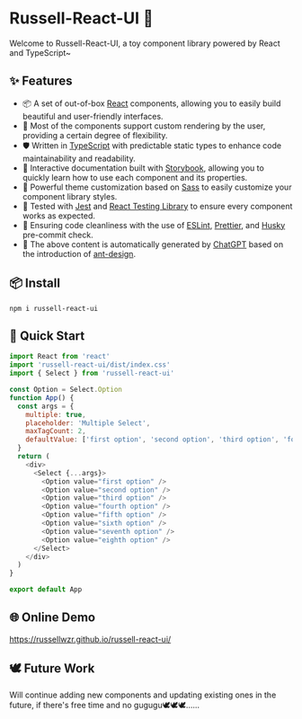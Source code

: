 
<Meta title="Introduction" />

# Russell-React-UI 👋

Welcome to Russell-React-UI, a toy component library powered by React and TypeScript~

## ✨ Features

- 📦 A set of out-of-box [React](https://react.dev/) components, allowing you to easily build beautiful and user-friendly interfaces.
- 🧩 Most of the components support custom rendering by the user, providing a certain degree of flexibility.
- 🛡️ Written in [TypeScript](https://www.typescriptlang.org/) with predictable static types to enhance code maintainability and readability.
- 📝 Interactive documentation built with [Storybook](https://storybook.js.org/), allowing you to quickly learn how to use each component and its properties.
- 🎨 Powerful theme customization based on [Sass](https://sass-lang.com/) to easily customize your component library styles.
- 🐞 Tested with [Jest](https://jestjs.io/) and [React Testing Library](https://testing-library.com/) to ensure every component works as expected.
- 🧹 Ensuring code cleanliness with the use of [ESLint](https://eslint.org/), [Prettier](https://prettier.io/), and [Husky](https://typicode.github.io/husky) pre-commit check.
- 🤖 The above content is automatically generated by [ChatGPT](https://chat.openai.com/) based on the introduction of [ant-design](https://github.com/ant-design/ant-design).

## 📦 Install

```
npm i russell-react-ui
```

## 🚀 Quick Start

```javascript
import React from 'react'
import 'russell-react-ui/dist/index.css'
import { Select } from 'russell-react-ui'

const Option = Select.Option
function App() {
  const args = {
    multiple: true,
    placeholder: 'Multiple Select',
    maxTagCount: 2,
    defaultValue: ['first option', 'second option', 'third option', 'fourth option'],
  }
  return (
    <div>
      <Select {...args}>
        <Option value="first option" />
        <Option value="second option" />
        <Option value="third option" />
        <Option value="fourth option" />
        <Option value="fifth option" />
        <Option value="sixth option" />
        <Option value="seventh option" />
        <Option value="eighth option" />
      </Select>
    </div>
  )
}

export default App
```

## 🌐 Online Demo

https://russellwzr.github.io/russell-react-ui/

## 🕊️ Future Work

Will continue adding new components and updating existing ones in the future, if there's free time and no gugugu🕊️🕊️🕊️......

